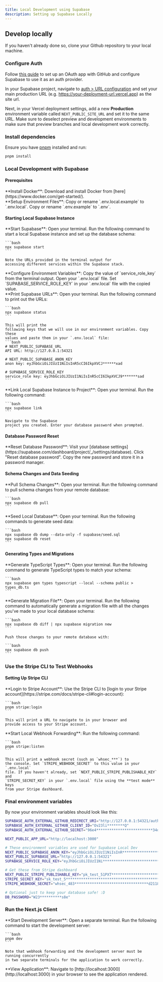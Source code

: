 ```yaml
---
title: Local Development using Supabase
description: Setting up Supabase Locally
---
```



## Develop locally

If you haven't already done so, clone your Github repository to your local machine.

### Configure Auth

Follow [this guide](https://supabase.com/docs/guides/auth/social-login/auth-github) to set up an OAuth app with GitHub and configure Supabase to use it as an auth provider.

In your Supabase project, navigate to [auth > URL configuration](https://app.supabase.com/project/_/auth/url-configuration) and set your main production URL (e.g. https://your-deployment-url.vercel.app) as the site url.

Next, in your Vercel deployment settings, add a new **Production** environment variable called `NEXT_PUBLIC_SITE_URL` and set it to the same URL. Make sure to deselect preview and development environments to make sure that preview branches and local development work correctly.

### Install dependencies

Ensure you have [pnpm](https://pnpm.io/installation) installed and run:
```bash
pnpm install
```

### Local Development with Supabase

#### Prerequisites

<div className="steps">
  <div className="step">
    **Install Docker**: Download and install Docker from
    [here](https://www.docker.com/get-started/).
  </div>
  <div className="step">
    **Setup Environment Files**: Copy or rename `.env.local.example` to
    `.env.local`. Copy or rename `.env.example` to `.env`.
  </div>
</div>

#### Starting Local Supabase Instance

<div className="steps">
  <div className="step">
    **Start Supabase**: Open your terminal. Run the following command to start a
    local Supabase instance and set up the database schema:

    ```bash
    npx supabase start
    ```

    Note the URLs provided in the terminal output for
    accessing different services within the Supabase stack.
  </div>
  <div className="step">
    **Configure Environment Variables**: Copy the value of `service_role_key`
    from the terminal output. Open your `.env.local` file. Set
    `SUPABASE_SERVICE_ROLE_KEY` in your `.env.local` file with the copied value.
  </div>
  <div className="step">
    **Print Supabase URLs**: Open your terminal. Run the following command to
    print out the URLs:

    ```bash
    npx supabase status
    ```

    This will print the
    following keys that we will use in our environment variables. Copy these
    values and paste them in your `.env.local` file:
    ```bash
    # NEXT_PUBLIC_SUPABASE_URL
    API URL: http://127.0.0.1:54321

    # NEXT_PUBLIC_SUPABASE_ANON_KEY
    anon key: eyJhbGciOiJIUzI1NiIsInR5cCI6IkpXVCJ******xad

    # SUPABASE_SERVICE_ROLE_KEY
    service_role key: eyJhbGciOiJIUzI1NiIsInR5cCI6IkpXVCJ9*******sad
    ```
  </div>
  <div className="step">
    **Link Local Supabase Instance to Project**: Open your terminal. Run the
    following command:

    ```bash
    npx supabase link
    ```

    Navigate to the Supabase
    project you created. Enter your database password when prompted.
  </div>
</div>

#### Database Password Reset

<div className="steps">
  <div className="step">
    **Reset Database Password**: Visit your [database
    settings](https://supabase.com/dashboard/project/_/settings/database). Click
    "Reset database password". Copy the new password and store it in a password
    manager.
  </div>
</div>

#### Schema Changes and Data Seeding

<div className="steps">
  <div className="step">
    **Pull Schema Changes**: Open your terminal. Run the following command to
    pull schema changes from your remote database:

    ```bash
    npx supabase db pull
    ```
  </div>
  <div className="step">
    **Seed Local Database**: Open your terminal. Run the following commands to
    generate seed data:

    ```bash
    npx supabase db dump --data-only -f supabase/seed.sql
    npx supabase db reset
    ```
  </div>
</div>

#### Generating Types and Migrations

<div className="steps">
  <div className="step">
    **Generate TypeScript Types**: Open your terminal. Run the following command
    to generate TypeScript types to match your schema:

    ```bash
    npx supabase gen types typescript --local --schema public > types_db.ts
    ```
  </div>
  <div className="step">
    **Generate Migration File**: Open your terminal. Run the following command
    to automatically generate a migration file with all the changes you've made
    to your local database schema:

    ```bash
    npx supabase db diff | npx supabase migration new
    ```

    Push those changes to your remote database with:

    ```bash
    npx supabase db push
    ```
  </div>
</div>

### Use the Stripe CLI to Test Webhooks

#### Setting Up Stripe CLI

<div className="steps">
  <div className="step">
    **Login to Stripe Account**: Use the Stripe CLI to [login to your Stripe
    account](https://stripe.com/docs/stripe-cli#login-account):

    ```bash
    pnpm stripe:login
    ```

    This will print a URL to navigate to in your browser and
    provide access to your Stripe account.
  </div>
  <div className="step">
    **Start Local Webhook Forwarding**: Run the following command:

    ```bash
    pnpm stripe:listen
    ```

    This will print a webhook secret (such as `whsec_***`) to
    the console. Set `STRIPE_WEBHOOK_SECRET` to this value in your `.env.local`
    file. If you haven't already, set `NEXT_PUBLIC_STRIPE_PUBLISHABLE_KEY` and
    `STRIPE_SECRET_KEY` in your `.env.local` file using the **test mode** keys
    from your Stripe dashboard.
  </div>
</div>

### Final environment variables

By now your environment variables should look like this:

```bash title=".env"
SUPABASE_AUTH_EXTERNAL_GITHUB_REDIRECT_URI="http://127.0.0.1:54321/auth/v1/callback"
SUPABASE_AUTH_EXTERNAL_GITHUB_CLIENT_ID="Ov23li********Q"
SUPABASE_AUTH_EXTERNAL_GITHUB_SECRET="96e4**************************34d"
```

```bash title=".env.local"
NEXT_PUBLIC_APP_URL="http://localhost:3000"

# These environment variables are used for Supabase Local Dev
NEXT_PUBLIC_SUPABASE_ANON_KEY="eyJhbGciOiJIUzI1NiIsInR************************************WNReilDMblYTn_I0"
NEXT_PUBLIC_SUPABASE_URL="http://127.0.0.1:54321"
SUPABASE_SERVICE_ROLE_KEY="eyJhbGciOiJIUzI1Ni******************************************Zx35lJzdJsyH-qQwv8Hdp7fsn3W0YpN81IU"

# Get these from Stripe dashboard
NEXT_PUBLIC_STRIPE_PUBLISHABLE_KEY="pk_test_51PXT**********************************PpPple1"
STRIPE_SECRET_KEY="sk_test_5********************************************I7h"
STRIPE_WEBHOOK_SECRET="whsec_483**********************************d2118"

# Optional just to keep your database safe! :D
DB_PASSWORD="W23**********s8e"
```

### Run the Next.js Client

<div className="steps">
  <div className="step">
    **Start Development Server**: Open a separate terminal. Run the following
    command to start the development server:

    ```bash
    pnpm dev
    ```

    Note that webhook forwarding and the development server must be running concurrently
    in two separate terminals for the application to work correctly.
  </div>
  <div className="step">
    **View Application**: Navigate to
    [http://localhost:3000](http://localhost:3000) in your browser to see the
    application rendered.
  </div>
</div>
